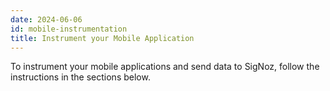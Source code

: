 ```yaml
---
date: 2024-06-06
id: mobile-instrumentation
title: Instrument your Mobile Application
---
```


To instrument your mobile applications and send data to SigNoz, follow the instructions in the sections below.

<DocCardContainer>

<DocCard
    title="📄️ Swift UI"
    description="Send events from you Swift iOS Mobile App to SigNoz."
    href="/docs/instrumentation/mobile-instrumentation/swiftUi"
/>

<DocCard
    title="📄️ Java"
    description="Send events from you Java Android Mobile App to SigNoz."
    href="/docs/instrumentation/mobile-instrumentation/java"
/>

<DocCard
    title="📄️ Kotlin"
    description="Send events from you Kotlin Android Mobile App to SigNoz."
    href="/docs/instrumentation/kotlin"
/>

<DocCard
    title="📄️ Flutter"
    description="Send events from you Flutter Android/iOS Mobile App to SigNoz."
    href="/docs/instrumentation/mobile-instrumentation/flutter"
/>

</DocCardContainer>
